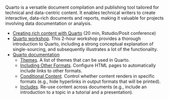 
Quarto is a versatile document compilation and publishing tool tailored for technical and data-centric content. It enables technical writers to create interactive, data-rich documents and reports, making it valuable for projects involving data documentation or analysis.

* [Creating rich content with Quarto](https://www.youtube.com/watch?v=A9QRN4cpsDY&t=377s) (20 min, Rstudio/Posit conference)
* [Quarto workshop](https://www.youtube.com/watch?v=yvi5uXQMvu4). This 2-hour workshop provides a thorough introduction to Quarto, including a strong conceptual explanation of single-sourcing, and subsequently illustrates a lot of the functionality.
* [Quarto documentation](https://quarto.org/docs/guide/)
  * [Themes](https://bootswatch.com/). A list of themes that can be used in Quarto.
  * [Including Other Formats](https://quarto.org/docs/output-formats/html-multi-format.html#overview). Configure HTML pages to automatically include links to other formats. 
  * [Conditional Content](https://quarto.org/docs/authoring/conditional.html). Control whether content renders in specific formats (e.g., hide hyperlinks in output formats that will be printed).
  * [Includes](https://quarto.org/docs/authoring/includes.html). Re-use content across documents (e.g., include an introduction to a topic in a tutorial and a presentation).